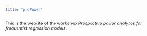 ```yaml
---
title: "proPower"
---
```


This is the website of the workshop *Prospective power analyses for frequentist regression models*.

